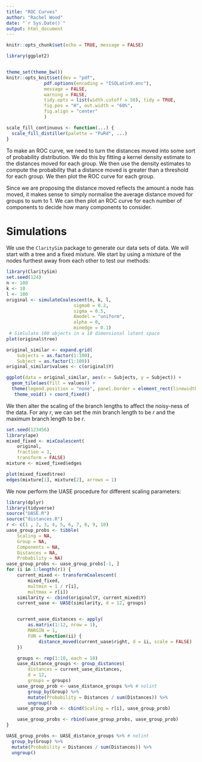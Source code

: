 ```yaml
---
title: "ROC Curves"
author: "Rachel Wood"
date: "`r Sys.Date()`"
output: html_document
---
```

```r
knitr::opts_chunk$set(echo = TRUE, message = FALSE)

library(ggplot2)


theme_set(theme_bw())
knitr::opts_knit$set(dev = "pdf",
              pdf.options(encoding = "ISOLatin9.enc"),
              message = FALSE,
              warning = FALSE,
              tidy.opts = list(width.cutoff = 50), tidy = TRUE,
              fig.pos = "H", out.width = "60%",
              fig.align = "center"
              )

scale_fill_continuous <- function(...) {
  scale_fill_distiller(palette = "PuRd", ...)
}
```

To make an ROC curve, we need to turn the distances moved into some sort of probability distribution. We do this by fitting a kernel density estimate to the distances moved for each group. We then use the density estimates to compute the probability that a distance moved is greater than a threshold for each group. We then plot the ROC curve for each group.

Since we are proposing the distance moved reflects the amount a node has moved, it makes sense to simply normalise the average distance moved for groups to sum to 1. We can then plot an ROC curve for each number of components to decide how many components to consider. 

# Simulations
We use the `ClaritySim` package to generate our data sets of data. We will start with a tree and a fixed mixture. We start by using a mixture of the nodes furthest away from each other to test our methods:

```r
library(ClaritySim)
set.seed(124)
n <- 100
k <- 10
l <- 100
original <- simulateCoalescent(n, k, l,
                         sigma0 = 0.2,
                         sigma = 0.5,
                         Amodel = "uniform",
                         alpha = 0,
                         minedge = 0.1)
 # Simlulate 100 objects in a 10 dimensional latent space
plot(original$tree)

original_similar <- expand.grid(
    Subjects = as.factor(1:100),
    Subject = as.factor(1:100))
original_similar$values <- c(original$Y)

ggplot(data = original_similar, aes(x = Subjects, y = Subject)) +
  geom_tile(aes(fill = values)) +
  theme(legend.position = "none", panel.border = element_rect(linewidth = 10)) +
   theme_void() + coord_fixed()
```

We then alter the scaling of the branch lengths to affect the noisy-ness of the data. For any $r$, we can set the min branch length to be $r$ and the maximum branch length to be $r$.
```r
set.seed(123456)
library(ape)
mixed_fixed <- mixCoalescent(
    original,
    fraction = 1,
    transform = FALSE)
mixture <- mixed_fixed$edges
```
```r
plot(mixed_fixed$tree)
edges(mixture[1], mixture[2], arrows = 1)

```


We now perform the UASE procedure for different scaling parameters:
```r
library(dplyr)
library(tidyverse)
source("UASE.R")
source("distances.R")
r <- c(1 , 2, 3, 4, 5, 6, 7, 8, 9, 10)
uase_group_probs <- tibble(
    Scaling = NA,
    Group = NA,
    Components = NA,
    Distances = NA,
    Probability = NA)
uase_group_probs <- uase_group_probs[-1, ]
for (i in 1:length(r)) {
    current_mixed <- transformCoalescent(
        mixed_fixed,
        multmin = 1 / r[i],
        multmax = r[i])
    similarity <- cbind(original$Y, current_mixed$Y)
    current_uase <- UASE(similarity, d = 12, groups)


    current_uase_distances <- apply(
        as.matrix(1:12, nrow = 1),
        MARGIN = 1,
        FUN = function(ii) {
            distance_moved(current_uase$right, d = ii, scale = FALSE)
    })

    groups <- rep(1:10, each = 10)
    uase_distance_groups <- group_distances(
        distances = current_uase_distances,
        d = 12,
        groups = groups)
    uase_group_prob <- uase_distance_groups %>% # nolint
        group_by(Group) %>%
        mutate(Probability = Distances / sum(Distances)) %>%
        ungroup()
    uase_group_prob <- cbind(Scaling = r[i], uase_group_prob)

    uase_group_probs <- rbind(uase_group_probs, uase_group_prob)
}
```





```r
UASE_group_probs <- UASE_distance_groups %>% # nolint
  group_by(Group) %>%
  mutate(Probability = Distances / sum(Distances)) %>%
  ungroup()
```

